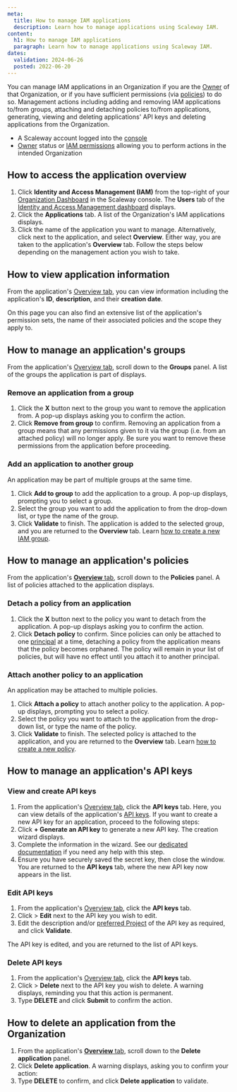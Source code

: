 ```yaml
---
meta:
  title: How to manage IAM applications
  description: Learn how to manage applications using Scaleway IAM.
content:
  h1: How to manage IAM applications
  paragraph: Learn how to manage applications using Scaleway IAM.
dates:
  validation: 2024-06-26
  posted: 2022-06-20
---
```


You can manage IAM applications in an Organization if you are the [Owner](/identity-and-access-management/iam/concepts/#owner/) of that Organization, or if you have sufficient permissions (via [policies](/identity-and-access-management/iam/concepts/#policy/)) to do so. Management actions including adding and removing IAM applications to/from groups, attaching and detaching policies to/from applications, generating, viewing and deleting applications' API keys and deleting applications from the Organization.

<Macro id="requirements" />

- A Scaleway account logged into the [console](https://console.scaleway.com/)
- [Owner](/identity-and-access-management/iam/concepts/#owner/) status or [IAM permissions](/identity-and-access-management/iam/concepts/#permission/) allowing you to perform actions in the intended Organization

## How to access the application overview

1. Click **Identity and Access Management (IAM)** from the top-right of your [Organization Dashboard](https://console.scaleway.com/organization/) in the Scaleway console. The **Users** tab of the [Identity and Access Management dashboard](https://console.scaleway.com/iam/applications/) displays.
    <Lightbox src="scaleway-iam-users-dashboard.webp" alt="" />
2. Click the **Applications** tab. A list of the Organization's IAM applications displays.
3. Click the name of the application you want to manage. Alternatively, click <Icon name="more" /> next to the application, and select **Overview**. Either way, you are taken to the application's **Overview** tab.
    Follow the steps below depending on the management action you wish to take.

## How to view application information

From the application's [Overview tab](#how-to-access-the-application-overview/), you can view information including the application's **ID**, **description**, and their **creation date**.

On this page you can also find an extensive list of the application's permission sets, the name of their associated policies and the scope they apply to.

<Lightbox src="scaleway-iam-applications.webp" alt="" />

## How to manage an application's groups

From the application's [Overview tab](#how-to-access-the-application-overview/), scroll down to the **Groups** panel. A list of the groups the application is part of displays.

### Remove an application from a group

1. Click the **X** button next to the group you want to remove the application from. A pop-up displays asking you to confirm the action.
2. Click **Remove from group** to confirm.
    <Message type="important">
      Removing an application from a group means that any permissions given to it via the group (i.e. from an attached policy) will no longer apply. Be sure you want to remove these permissions from the application before proceeding.
    </Message>

### Add an application to another group

An application may be part of multiple groups at the same time.

1. Click **Add to group** to add the application to a group. A pop-up displays, prompting you to select a group.
2. Select the group you want to add the application to from the drop-down list, or type the name of the group.
3. Click **Validate** to finish.
    The application is added to the selected group, and you are returned to the **Overview** tab.
    <Message type="tip">
      Learn [how to create a new IAM group](/identity-and-access-management/iam/how-to/create-group/).
    </Message>

## How to manage an application's policies

From the application's [**Overview** tab](#how-to-access-the-application-overview/), scroll down to the **Policies** panel. A list of policies attached to the application displays.

### Detach a policy from an application

1. Click the **X** button next to the policy you want to detach from the application. A pop-up displays asking you to confirm the action.
2. Click **Detach policy** to confirm.
    <Message type="important">
      Since policies can only be attached to one [principal](/identity-and-access-management/iam/concepts/#principal/) at a time, detaching a policy from the application means that the policy becomes orphaned. The policy will remain in your list of policies, but will have no effect until you attach it to another principal.
    </Message>

### Attach another policy to an application

An application may be attached to multiple policies.

1. Click **Attach a policy** to attach another policy to the application. A pop-up displays, prompting you to select a policy.
2. Select the policy you want to attach to the application from the drop-down list, or type the name of the policy.
3. Click **Validate** to finish.
    The selected policy is attached to the application, and you are returned to the **Overview** tab.
    <Message type="tip">
      Learn [how to create a new policy](/identity-and-access-management/iam/how-to/create-policy/).
    </Message>

## How to manage an application's API keys

### View and create API keys

1. From the application's [Overview tab](#how-to-access-the-application-overview/), click the **API keys** tab.
    Here, you can view details of the application's [API keys](/identity-and-access-management/iam/how-to/create-api-keys/).
    If you want to create a new API key for an application, proceed to the following steps:
2. Click **+ Generate an API key** to generate a new API key. The creation wizard displays.
3. Complete the information in the wizard. See our [dedicated documentation](/identity-and-access-management/iam/how-to/create-api-keys/) if you need any help with this step.
4. Ensure you have securely saved the secret key, then close the window. You are returned to the **API keys** tab, where the new API key now appears in the list.

### Edit API keys

1. From the application's [Overview tab](#how-to-access-the-application-overview/), click the **API keys** tab.
2. Click <Icon name="more" /> > **Edit** next to the API key you wish to edit.
3. Edit the description and/or [preferred Project](/identity-and-access-management/iam/api-cli/using-api-key-object-storage/) of the API key as required, and click **Validate**.

The API key is edited, and you are returned to the list of API keys.

### Delete API keys

1. From the application's [Overview tab](#how-to-access-the-application-overview/), click the **API keys** tab.
2. Click <Icon name="more" /> > **Delete** next to the API key you wish to delete.
    A warning displays, reminding you that this action is permanent.
3. Type **DELETE** and click **Submit** to confirm the action.

## How to delete an application from the Organization

1. From the application's [**Overview** tab](#how-to-access-the-application-overview/), scroll down to the **Delete application** panel.
2. Click **Delete application**. A warning displays, asking you to confirm your action:
    <Lightbox src="scaleway-delete-application-popup.webp" alt="A pop up box displaying a warning: Warning: This will permanently delete your application. This action is irreversible and will automatically delete the application's API keys." />
3. Type **DELETE** to confirm, and click **Delete application** to validate.


